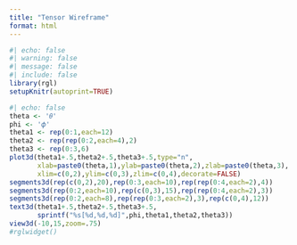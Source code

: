```yaml
---
title: "Tensor Wireframe"
format: html
---
```


```r
#| echo: false
#| warning: false
#| message: false
#| include: false
library(rgl)
setupKnitr(autoprint=TRUE)
```

```r
#| echo: false
theta <- '𝜃'
phi <- '𝜙'
theta1 <- rep(0:1,each=12)
theta2 <- rep(rep(0:2,each=4),2)
theta3 <- rep(0:3,6)
plot3d(theta1+.5,theta2+.5,theta3+.5,type="n",
       xlab=paste0(theta,1),ylab=paste0(theta,2),zlab=paste0(theta,3),
       xlim=c(0,2),ylim=c(0,3),zlim=c(0,4),decorate=FALSE)
segments3d(rep(c(0,2),20),rep(0:3,each=10),rep(rep(0:4,each=2),4))
segments3d(rep(0:2,each=10),rep(c(0,3),15),rep(rep(0:4,each=2),3))
segments3d(rep(0:2,each=8),rep(rep(0:3,each=2),3),rep(c(0,4),12))
text3d(theta1+.5,theta2+.5,theta3+.5,
       sprintf("%s[%d,%d,%d]",phi,theta1,theta2,theta3))
view3d(-10,15,zoom=.75)
#rglwidget()
```